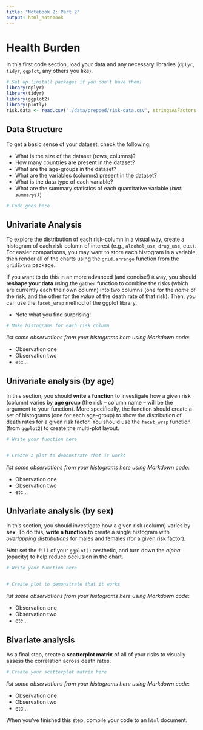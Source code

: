 ```yaml
---
title: "Notebook 2: Part 2"
output: html_notebook
---
```


# Health Burden

In this first code section, load your data and any necessary libraries (`dplyr`, `tidyr`, `ggplot`, any others you like).
```r
# Set up (install packages if you don't have them)
library(dplyr)
library(tidyr)
library(ggplot2)
library(plotly)
risk.data <- read.csv('./data/prepped/risk-data.csv', stringsAsFactors = FALSE) 
```

## Data Structure
To get a basic sense of your dataset, check the following:

- What is the size of the dataset (rows, columns)?
- How many countries are present in the dataset?
- What are the age-groups in the dataset?
- What are the variables (columns) present in the dataset?
- What is the data type of each variable?
- What are the summary statistics of each quantitative variable (_hint: `summary()`_)

```r
# Code goes here
```

## Univariate Analysis
To explore the distribution of each risk-column in a visual way, create a histogram of each risk-column of interest (e.g., `alcohol_use`, `drug_use`, etc.). For easier comparisons, you may want to store each histogram in a variable, then render all of the charts using the `grid.arrange` function from the `gridExtra` package.

If you want to do this in an more advanced (and concise!) `R` way, you should **reshape your data** using the `gather` function to combine the risks (which are currently each their own column) into two columns (one for the _name_ of the risk, and the other for the _value_ of the death rate of that risk). Then, you can use the `facet_wrap` method of the ggplot library.

- Note what you find surprising!


```r
# Make histograms for each risk column

```

_list some observations from your histograms here using Markdown code_:

- Observation one
- Observation two
- etc...

## Univariate analysis (by age)
In this section, you should **write a function** to investigate how a given risk (column) varies by **age group** (the risk -- column name -- will be the argument to your function). More specifically, the function should create a set of histograms (one for each age-group) to show the distribution of death rates for a given risk factor. You should use the `facet_wrap` function (from `ggplot2`) to create the multi-plot layout.

```r
# Write your function here


# Create a plot to demonstrate that it works

```

_list some observations from your histograms here using Markdown code_:

- Observation one
- Observation two
- etc...

## Univariate analysis (by sex)
In this section, you should investigate how a given risk (column) varies by **sex**. To do this, **write a function** to create a single histogram with _overlapping distributions_ for males and females (for a given risk factor). 

_Hint_: set the `fill` of your `ggplot()` aesthetic, and turn down the _alpha_ (opacity) to help reduce occlusion in the chart. 

```r
# Write your function here


# Create plot to demonstrate that it works

```

_list some observations from your histograms here using Markdown code_:

- Observation one
- Observation two
- etc...


## Bivariate analysis
As a final step, create a **scatterplot matrix** of all of your risks to visually assess the correlation across death rates.

```r
# Create your scatterplot matrix here
```

_list some observations from your histograms here using Markdown code_:

- Observation one
- Observation two
- etc...

When you've finished this step, compile your code to an `html` document. 